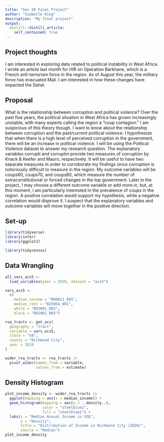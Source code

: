 ```yaml
---
title: "Gov 50 Final Project"
author: "Isabelle King"
description: "My final project"
output:
  distill::distill_article:
    self_contained: true
---
```




## Project thoughts

I am interested in exploring data related to political instability in West Africa. I wrote an article last month for HIR on Operation Barkhane, which is a French anti-terrorism force in the region. As of August this year, the military force has evacuated Mali. I am interested in how these changes have impacted the Sahel. 

## Proposal

What is the relationship between corruption and political violence? Over the past five years, the political situation in West Africa has grown increasingly unstable, with many experts calling the region a "coup contagion." I am suspicious of this theory though. I want to know about the relationship between corruption and the past/current political violence. I hypothesize that when there is a high level of perceived corruption in the government, there will be an increase in political violence. I will be using the Political Violence dataset to answer my research question. The explanatory variables corrupti and corruptm provide two measures of corruption by Knack & Keefer and Mauro, respectively. It will be useful to have two separate measures in order to corroborate my findings since corruption is notoriously difficult to measure in the region. My outcome variables will be coups60, coups70, and coups80, which measure the number of extraconstitutional or forced changes in the top government. Later in the project, I may choose a different outcome variable or add more in, but, at this moment, I am particularly interested in the prevalence of coups in the region. A positive correlation would support my hypothesis, while a negative correlation would disprove it. I suspect that the explanatory variables and outcome variables will move together in the positive direction. 

## Set-up 

```r
library(tidyverse)
library(infer)
library(ggplot2)
```

```r
library(tidycensus)
```


## Data Wrangling

```r
all_vars_acs5 <- 
  load_variables(year = 2020, dataset = "acs5")
```


```r
vars_acs5 <-
  c(
    median_income = "B06011_001",
    median_rent = "B25064_001", 
    white = "B02001_002", 
    black = "B02001_003")
```


```r
rva_tracts <- get_acs(
  geography = "tract", 
  variable = vars_acs5, 
  state = "VA", 
  county = "Richmond City", 
  year = 2020
)
```

```r
wider_rva_tracts <- rva_tracts |>
  pivot_wider(names_from = variable, 
              values_from = estimate)
```

## Density Histogram 

```r
plot_income_density <- wider_rva_tracts |>
  ggplot(mapping = aes(x = median_income)) + 
  geom_histogram(mapping = aes(y = ..density..), 
                 color = "steelblue1", 
                 fill = "steelblue1") + 
  labs(x = "Median Annual Income in USD", 
       y = "Density", 
       title = "Distribution of Income in Richmond City (2020)", 
       source = "Median")
plot_income_density
```

